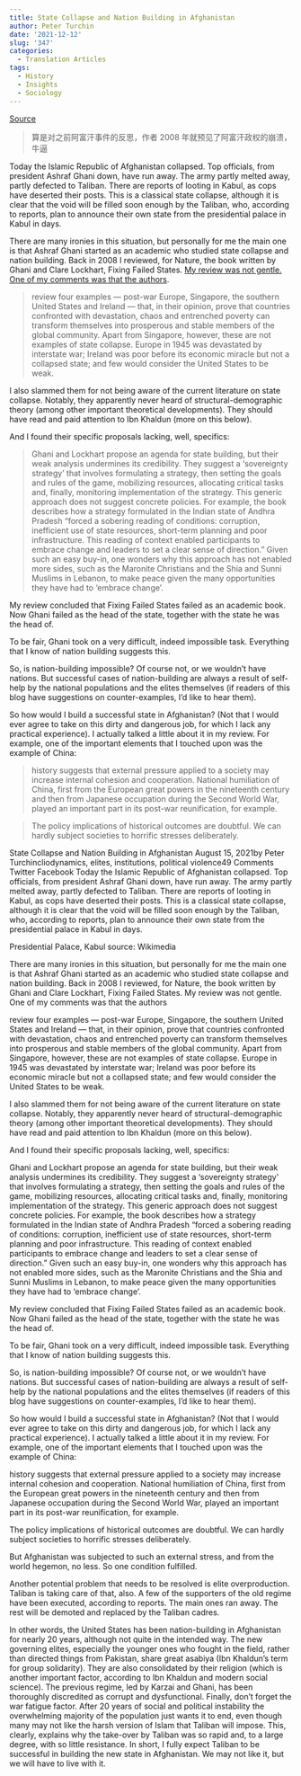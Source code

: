 ```yaml
---
title: State Collapse and Nation Building in Afghanistan
author: Peter Turchin
date: '2021-12-12'
slug: '347'
categories:
  - Translation Articles
tags:
  - History
  - Insights
  - Sociology
---
```


[Source](http://peterturchin.com/cliodynamica/state-collapse-and-nation-building-in-afghanistan/)

>算是对之前阿富汗事件的反思，作者 2008 年就预见了阿富汗政权的崩溃，牛逼

Today the Islamic Republic of Afghanistan collapsed. Top officials, from president Ashraf Ghani down, have run away. The army partly melted away, partly defected to Taliban. There are reports of looting in Kabul, as cops have deserted their posts. This is a classical state collapse, although it is clear that the void will be filled soon enough by the Taliban, who, according to reports, plan to announce their own state from the presidential palace in Kabul in days.


There are many ironies in this situation, but personally for me the main one is that Ashraf Ghani started as an academic who studied state collapse and nation building. Back in 2008 I reviewed, for Nature, the book written by Ghani and Clare Lockhart, Fixing Failed States. [My review was not gentle. One of my comments was that the authors](https://peterturchin.com/PDF/FailStates_review.pdf).

>review four examples — post-war Europe, Singapore, the southern United States and Ireland — that, in their opinion, prove that countries confronted with devastation, chaos and entrenched poverty can transform themselves into prosperous and stable members of the global community. Apart from Singapore, however, these are not examples of state collapse. Europe in 1945 was devastated by interstate war; Ireland was poor before its economic miracle but not a collapsed state; and few would consider the United States to be weak.

I also slammed them for not being aware of the current literature on state collapse. Notably, they apparently never heard of structural-demographic theory (among other important theoretical developments). They should have read and paid attention to Ibn Khaldun (more on this below).


And I found their specific proposals lacking, well, specifics:


>Ghani and Lockhart propose an agenda for state building, but their weak analysis undermines its credibility. They suggest a ‘sovereignty strategy’ that involves formulating a strategy, then setting the goals and rules of the game, mobilizing resources, allocating critical tasks and, finally, monitoring implementation of the strategy. This generic approach does not suggest concrete policies. For example, the book describes how a strategy formulated in the Indian state of Andhra Pradesh “forced a sobering reading of conditions: corruption, inefficient use of state resources, short-term planning and poor infrastructure. This reading of context enabled participants to embrace change and leaders to set a clear sense of direction.” Given such an easy buy-in, one wonders why this approach has not enabled more sides, such as the Maronite Christians and the Shia and Sunni Muslims in Lebanon, to make peace given the many opportunities they have had to ‘embrace change’.


My review concluded that Fixing Failed States failed as an academic book. Now Ghani failed as the head of the state, together with the state he was the head of.

To be fair, Ghani took on a very difficult, indeed impossible task. Everything that I know of nation building suggests this.

So, is nation-building impossible? Of course not, or we wouldn’t have nations. But successful cases of nation-building are always a result of self-help by the national populations and the elites themselves (if readers of this blog have suggestions on counter-examples, I’d like to hear them).

So how would I build a successful state in Afghanistan? (Not that I would ever agree to take on this dirty and dangerous job, for which I lack any practical experience). I actually talked a little about it in my review. For example, one of the important elements that I touched upon was the example of China:

>history suggests that external pressure applied to a society may increase internal cohesion and cooperation. National humiliation of China, first from the European great powers in the nineteenth century and then from Japanese occupation during the Second World War, played an important part in its post-war reunification, for example.

>The policy implications of historical outcomes are doubtful. We can hardly subject societies to horrific stresses deliberately.

State Collapse and Nation Building in Afghanistan
August 15, 2021by Peter Turchincliodynamics, elites, institutions, political violence49 Comments
Twitter
Facebook
Today the Islamic Republic of Afghanistan collapsed. Top officials, from president Ashraf Ghani down, have run away. The army partly melted away, partly defected to Taliban. There are reports of looting in Kabul, as cops have deserted their posts. This is a classical state collapse, although it is clear that the void will be filled soon enough by the Taliban, who, according to reports, plan to announce their own state from the presidential palace in Kabul in days.



Presidential Palace, Kabul source: Wikimedia

There are many ironies in this situation, but personally for me the main one is that Ashraf Ghani started as an academic who studied state collapse and nation building. Back in 2008 I reviewed, for Nature, the book written by Ghani and Clare Lockhart, Fixing Failed States. My review was not gentle. One of my comments was that the authors

review four examples — post-war Europe, Singapore, the southern United States and Ireland — that, in their opinion, prove that countries confronted with devastation, chaos and entrenched poverty can transform themselves into prosperous and stable members of the global community. Apart from Singapore, however, these are not examples of state collapse. Europe in 1945 was devastated by interstate war; Ireland was poor before its economic miracle but not a collapsed state; and few would consider the United States to be weak.

I also slammed them for not being aware of the current literature on state collapse. Notably, they apparently never heard of structural-demographic theory (among other important theoretical developments). They should have read and paid attention to Ibn Khaldun (more on this below).

And I found their specific proposals lacking, well, specifics:

Ghani and Lockhart propose an agenda for state building, but their weak analysis undermines its credibility. They suggest a ‘sovereignty strategy’ that involves formulating a strategy, then setting the goals and rules of the game, mobilizing resources, allocating critical tasks and, finally, monitoring implementation of the strategy. This generic approach does not suggest concrete policies. For example, the book describes how a strategy formulated in the Indian state of Andhra Pradesh “forced a sobering reading of conditions: corruption, inefficient use of state resources, short-term planning and poor infrastructure. This reading of context enabled participants to embrace change and leaders to set a clear sense of direction.” Given such an easy buy-in, one wonders why this approach has not enabled more sides, such as the Maronite Christians and the Shia and Sunni Muslims in Lebanon, to make peace given the many opportunities they have had to ‘embrace change’.

My review concluded that Fixing Failed States failed as an academic book. Now Ghani failed as the head of the state, together with the state he was the head of.

To be fair, Ghani took on a very difficult, indeed impossible task. Everything that I know of nation building suggests this.

So, is nation-building impossible? Of course not, or we wouldn’t have nations. But successful cases of nation-building are always a result of self-help by the national populations and the elites themselves (if readers of this blog have suggestions on counter-examples, I’d like to hear them).

So how would I build a successful state in Afghanistan? (Not that I would ever agree to take on this dirty and dangerous job, for which I lack any practical experience). I actually talked a little about it in my review. For example, one of the important elements that I touched upon was the example of China:

history suggests that external pressure applied to a society may increase internal cohesion and cooperation. National humiliation of China, first from the European great powers in the nineteenth century and then from Japanese occupation during the Second World War, played an important part in its post-war reunification, for example.

The policy implications of historical outcomes are doubtful. We can hardly subject societies to horrific stresses deliberately.

But Afghanistan was subjected to such an external stress, and from the world hegemon, no less. So one condition fulfilled.

Another potential problem that needs to be resolved is elite overproduction. Taliban is taking care of that, also. A few of the supporters of the old regime have been executed, according to reports. The main ones ran away. The rest will be demoted and replaced by the Taliban cadres.

In other words, the United States has been nation-building in Afghanistan for nearly 20 years, although not quite in the intended way. The new governing elites, especially the younger ones who fought in the field, rather than directed things from Pakistan, share great asabiya (Ibn Khaldun’s term for group solidarity). They are also consolidated by their religion (which is another important factor, according to Ibn Khaldun and modern social science). The previous regime, led by Karzai and Ghani, has been thoroughly discredited as corrupt and dysfunctional. Finally, don’t forget the war fatigue factor. After 20 years of social and political instability the overwhelming majority of the population just wants it to end, even though many may not like the harsh version of Islam that Taliban will impose. This, clearly, explains why the take-over by Taliban was so rapid and, to a large degree, with so little resistance. In short, I fully expect Taliban to be successful in building the new state in Afghanistan. We may not like it, but we will have to live with it.